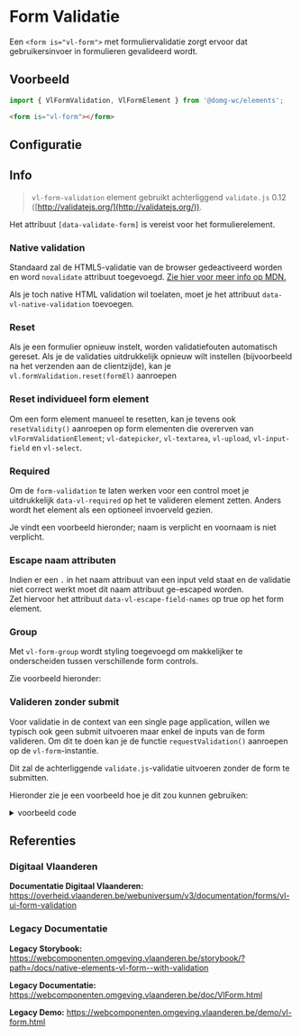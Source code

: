 
# Form Validatie

Een `<form is="vl-form">` met formuliervalidatie zorgt ervoor dat gebruikersinvoer in formulieren gevalideerd wordt.

## Voorbeeld

```js
import { VlFormValidation, VlFormElement } from '@domg-wc/elements';
```

```html
<form is="vl-form"></form>
```

<DocsStory id="elements-form--form-default" />

## Configuratie

<ArgsTable story={PRIMARY_STORY} />

## Info

> `vl-form-validation` element gebruikt achterliggend `validate.js` 0.12 ([http://validatejs.org/](http://validatejs.org/)).

Het attribuut `[data-validate-form]` is vereist voor het formulierelement.

<DocsStory id="elements-form--form-validation" />

### Native validation

Standaard zal de HTML5-validatie van de browser gedeactiveerd worden en word `novalidate` attribuut toegevoegd. [Zie hier voor meer info op MDN.](https://developer.mozilla.org/en-US/docs/Web/HTML/Element/form#novalidate)

Als je toch native HTML validation wil toelaten, moet je het attribuut `data-vl-native-validation` toevoegen.

### Reset

Als je een formulier opnieuw instelt, worden validatiefouten automatisch gereset. Als je de validaties uitdrukkelijk opnieuw wilt instellen (bijvoorbeeld na het verzenden aan de clientzijde), kan je `vl.formValidation.reset(formEl)` aanroepen

### Reset individueel form element

Om een form element manueel te resetten, kan je tevens ook `resetValidity()` aanroepen op form elementen die overerven van `vlFormValidationElement`; `vl-datepicker`, `vl-textarea`, `vl-upload`, `vl-input-field` en `vl-select`.

### Required

Om de `form-validation` te laten werken voor een control moet je uitdrukkelijk `data-vl-required` op het te valideren element zetten. Anders wordt het element als een optioneel invoerveld gezien.

Je vindt een voorbeeld hieronder; naam is verplicht en voornaam is niet verplicht.

<DocsStory id="elements-form--form-validation-optional" />

### Escape naam attributen

Indien er een `.` in het naam attribuut van een input veld staat en de validatie niet correct werkt moet dit naam attribuut ge-escaped worden.<br/>
Zet hiervoor het attribuut `data-vl-escape-field-names` op true op het form element.

<DocsStory id="elements-form--form-validation" />

### Group

Met `vl-form-group` wordt styling toegevoegd om makkelijker te onderscheiden tussen verschillende form controls.

Zie voorbeeld hieronder:

<DocsStory id="elements-form--form-group" />

### Valideren zonder submit

Voor validatie in de context van een single page application, willen we typisch ook geen submit uitvoeren maar enkel de inputs van de form valideren.
Om dit te doen kan je de functie `requestValidation()` aanroepen op de `vl-form`-instantie.

Dit zal de achterliggende `validate.js`-validatie uitvoeren zonder de form te submitten.

Hieronder zie je een voorbeeld hoe je dit zou kunnen gebruiken:

<details>
<summary>voorbeeld code</summary>
<Source
    language="js"
    format={true}
    dark
    code={`
    // form instantie ophalen
    const vlForm = document.querySelector('form[is="vl-form"]#eerste-form');
    // valideren zonder submit
    vlForm.requestValidation();
    // native "checkValidity()" methode geeft validiteit de form terug
    console.log('vlForm.checkValidity', vlForm.checkValidity());`}
></Source>
</details>

## Referenties

### Digitaal Vlaanderen

**Documentatie Digitaal Vlaanderen:** https://overheid.vlaanderen.be/webuniversum/v3/documentation/forms/vl-ui-form-validation

### Legacy Documentatie

**Legacy Storybook:** https://webcomponenten.omgeving.vlaanderen.be/storybook/?path=/docs/native-elements-vl-form--with-validation

**Legacy Documentatie:** https://webcomponenten.omgeving.vlaanderen.be/doc/VlForm.html

**Legacy Demo:** https://webcomponenten.omgeving.vlaanderen.be/demo/vl-form.html
